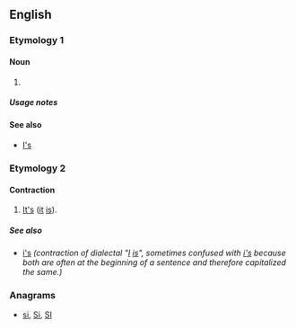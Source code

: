 {{also|Appendix:Variations of "is"}}

==English==

===Etymology 1===

====Noun====
{{head|en|noun plural form}}

# {{plural of|i|lang=en}}

=====Usage notes=====
{{U:en:plurals of letters}}

====See also====
* [[I's]]

===Etymology 2===
{{eye dialect|it's|lang=en}}

====Contraction====
{{en-contraction}}

# [[it's|It's]] ([[it]] [[is]]).

=====See also=====
* [[i's]] ''(contraction of dialectal "[[I]] [[is]]", sometimes confused with [[i's]] because both are often at the beginning of a sentence and therefore capitalized the same.)''

===Anagrams===
* [[si#English|si]], [[Si#English|Si]], [[SI#English|SI]]